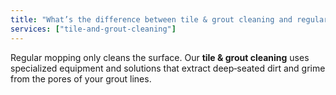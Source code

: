 ```yaml
---
title: "What’s the difference between tile & grout cleaning and regular mopping?"
services: ["tile-and-grout-cleaning"]
---
```


Regular mopping only cleans the surface. Our **tile & grout cleaning** uses specialized equipment and solutions that extract deep‑seated dirt and grime from the pores of your grout lines.
